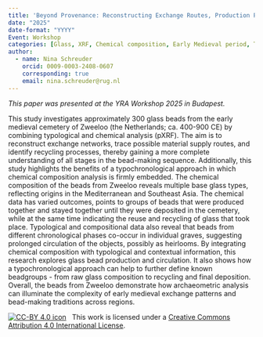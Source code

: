```yaml
---
title: 'Beyond Provenance: Reconstructing Exchange Routes, Production Processes, and Recycling based on Early Medieval Glass Beads from Zweeloo (The Netherlands)'
date: "2025"
date-format: "YYYY"
Event: Workshop
categories: [Glass, XRF, Chemical composition, Early Medieval period, The Netherlands, Exchange routes]
author: 
  - name: Nina Schreuder
    orcid: 0009-0003-2408-0607
    corresponding: true
    email: nina.schreuder@rug.nl
---
```


*This paper was presented at the YRA Workshop 2025 in Budapest.*

This study investigates approximately 300 glass beads from the early medieval cemetery of Zweeloo (the Netherlands; ca. 400-900 CE) by combining typological and chemical analysis (pXRF). The aim is to reconstruct exchange networks, trace possible material supply routes, and identify recycling processes, thereby gaining a more complete understanding of all stages in the bead-making sequence. Additionally, this study highlights the benefits of a typochronological approach in which chemical composition analysis is firmly embedded. The chemical composition of the beads from Zweeloo reveals multiple base glass types, reflecting origins in the Mediterranean and Southeast Asia. The chemical data has varied outcomes, points to groups of beads that were produced together and stayed together until they were deposited in the cemetery, while at the same time indicating the reuse and recycling of glass that took place. Typological and compositional data also reveal that beads from different chronological phases co-occur in individual graves, suggesting prolonged circulation of the objects, possibly as heirlooms. By integrating chemical composition with typological and contextual information, this research explores glass bead production and circulation. It also shows how a typochronological approach can help to further define known beadgroups - from raw glass composition to recycling and final deposition. Overall, the beads from Zweeloo demonstrate how archaeometric analysis can illuminate the complexity of early medieval exchange patterns and bead-making traditions across regions.

[![CC-BY 4.0 icon](https://i.creativecommons.org/l/by/4.0/88x31.png)](http://creativecommons.org/licenses/by/4.0/)&nbsp;&nbsp; This work is licensed under a [Creative Commons Attribution 4.0 International License](https://creativecommons.org/licenses/by/4.0/). 
